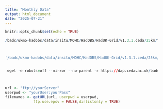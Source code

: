 ```yaml
---
title: "Monthly Data"
output: html_document
date: "2025-07-21"
---
```


```r
knitr::opts_chunk$set(echo = TRUE)
```


```r

/badc/ukmo-hadobs/data/insitu/MOHC/HadOBS/HadUK-Grid/v1.3.1.ceda/25km/tas/mon/v20250415



'/badc/ukmo-hadobs/data/insitu/MOHC/HadOBS/HadUK-Grid/v1.3.1.ceda/25km/tas/mon/v20250415'


 wget -e robots=off --mirror --no-parent -r https://dap.ceda.ac.uk/badc/ukmo-hadobs/data/insitu/MOHC/HadOBS/HadUK-Grid/v1.3.1.ceda/25km/tas/mon/  



url <- "ftp://yourServer"
userpwd <- "yourUser:yourPass"
filenames <- getURL(url, userpwd = userpwd,
             ftp.use.epsv = FALSE,dirlistonly = TRUE)




```